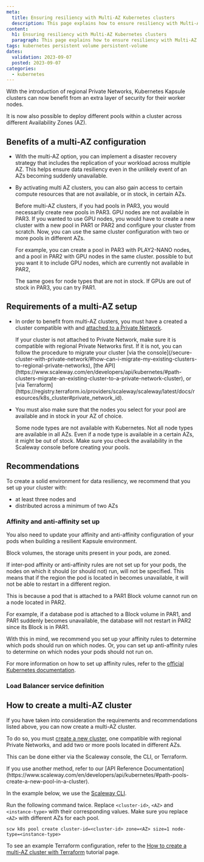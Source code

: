 ```yaml
---
meta:
  title: Ensuring resiliency with Multi-AZ Kubernetes clusters
  description: This page explains how to ensure resiliency with Multi-AZ Kubernetes clusters
content:
  h1: Ensuring resiliency with Multi-AZ Kubernetes clusters
  paragraph: This page explains how to ensure resiliency with Multi-AZ Kubernetes clusters
tags: kubernetes persistent volume persistent-volume
dates:
  validation: 2023-09-07
  posted: 2023-09-07
categories:
  - kubernetes
---
```


With the introduction of regional Private Networks, Kubernetes Kapsule clusters can now benefit from an extra layer of security for their worker nodes.

It is now also possible to deploy different pools within a cluster across different Availability Zones (AZ).

## Benefits of a multi-AZ configuration

- With the multi-AZ option, you can implement a disaster recovery strategy that includes the replication of your workload across multiple AZ. This helps ensure data resiliency even in the unlikely event of an AZs becoming suddenly unavailable.

- By activating multi AZ clusters, you can also gain access to certain compute resources that are not available, or in stock, in certain AZs.

  Before multi-AZ clusters, if you had pools in PAR3, you would necessarily create new pools in PAR3. GPU nodes are not available in PAR3. If you wanted to use GPU nodes, you would have to create a new cluster with a new pool in PAR1 or PAR2 and configure your cluster from scratch. Now, you can use the same cluster configuration with two or more pools in different AZs.

  For example, you can create a pool in PAR3 with PLAY2-NANO nodes, and a pool in PAR2 with GPU nodes in the same cluster.  possible to  but you want it to include GPU nodes, which are currently not available in PAR2,

  The same goes for node types that are not in stock. If GPUs are out of stock in PAR3, you can try PAR1.

## Requirements of a multi-AZ setup

- In order to benefit from multi-AZ clusters, you must have a created a cluster compatible with and [attached to a Private Network](/containers/kubernetes/how-to/create-cluster/).

  <Message type="note">
    If your cluster is not attached to Private Network, make sure it is compatible with regional Private Networks first. If it is not, you can follow the procedure to migrate your cluster [via the console](/secure-cluster-with-private-network/#how-can-i-migrate-my-existing-clusters-to-regional-private-networks), [the API](https://www.scaleway.com/en/developers/api/kubernetes/#path-clusters-migrate-an-existing-cluster-to-a-private-network-cluster), or [via Terraform](https://registry.terraform.io/providers/scaleway/scaleway/latest/docs/resources/k8s_cluster#private_network_id).
  </Message>

- You must also make sure that the nodes you select for your pool are available and in stock in your AZ of choice.

  <Message type="important">
    Some node types are not available with Kubernetes. Not all node types are available in all AZs. Even if a node type is available in a certain AZs, it might be out of stock. Make sure you check the availability in the Scaleway console before creating your pools.
  </Message>

## Recommendations

To create a solid environment for data resiliency, we recommend that you set up your cluster with:

  - at least three nodes and
  - distributed across a minimum of two AZs

### Affinity and anti-affinity set up

You also need to update your affinity and anti-affinity configuration of your pods when building a resilient Kapsule environment.

Block volumes, the storage units present in your pods, are zoned.

If inter-pod affinity or anti-affinity rules are not set up for your pods, the nodes on which it should (or should not) run, will not be specified. This means that if the region the pod is located in becomes unavailable, it will not be able to restart in a different region.

This is because a pod that is attached to a PAR1 Block volume cannot run on a node located in PAR2.

For example, if a database pod is attached to a Block volume in PAR1, and PAR1 suddenly becomes unavailable, the database will not restart in PAR2 since its Block is in PAR1.

With this in mind, we recommend you set up your affinity rules to determine which pods should run on which nodes. Or, you can set up anti-affinity rules to determine on which nodes your pods should not run on.

For more information on how to set up affinity rules, refer to the [official Kubernetes documentation](https://kubernetes.io/docs/concepts/scheduling-eviction/assign-pod-node/#affinity-and-anti-affinity).

### Load Balancer service definition


## How to create a multi-AZ cluster

If you have taken into consideration the requirements and recommendations listed above, you can now create a multi-AZ cluster.

To do so, you must [create a new cluster](/containers/kubernetes/how-to/create-cluster), one compatible with regional Private Networks, and add two or more pools located in different AZs.

This can be done either via the Scaleway console, the CLI, or Terraform.

<Message type="note">
  If you use another method, refer to our [API Reference Documentation](https://www.scaleway.com/en/developers/api/kubernetes/#path-pools-create-a-new-pool-in-a-cluster).
</Message>

In the example below, we use the [Scaleway CLI](https://github.com/scaleway/scaleway-cli/blob/master/docs/commands/k8s.md#create-a-new-pool-in-a-cluster).

Run the following command twice. Replace `<cluster-id>`, `<AZ>` and `<instance-type>` with their corresponding values. Make sure you replace `<AZ>` with different AZs for each pool.

```
scw k8s pool create cluster-id=<cluster-id> zone=<AZ> size=1 node-type=<instance-type>
```

To see an example Terraform configuration, refer to the [How to create a multi-AZ cluster with Terraform](/containers/kubernetes/api-cli/creating-multi-az-clusters-terraform) tutorial page.



